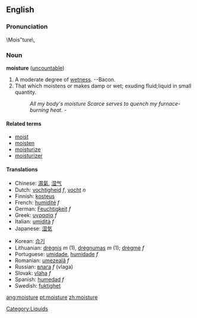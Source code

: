 ==English==

===Pronunciation===
\Mois"ture\, 

===Noun===
'''moisture''' ([[uncountable]])

# A moderate degree of [[wet]]ness. --Bacon.
# That which moistens or makes damp or wet; exuding fluid;liquid in small quantity.
#:''All my body's moisture Scarce serves to quench my furnace-burning heat.''  -{{Shak.}}

====Related terms====
*[[moist]]
*[[moisten]]
*[[moisturize]]
*[[moisturizer]]

====Translations====
{{top}}
*Chinese: [[濕氣]], [[湿气]]
*Dutch: [[vochtigheid]] ''f'', [[vocht]] ''n''
*Finnish: [[kosteus]]
*French: [[humidité]] ''f''
*German: [[Feuchtigkeit]] ''f''
*Greek: [[υγρασία]] ''f''
*Italian: [[umidità]] ''f''
*Japanese: [[湿気]]
{{mid}}
*Korean: [[습기]]
*Lithuanian: [[drėgnis]] ''m'' (1), [[drėgnumas]] ''m'' (1); [[drėgmė]] ''f''
*Portuguese: [[umidade]], [[humidade]] ''f''
*Romanian: [[umezeală]] ''f''
*Russian: [[влага]] ''f'' (vlaga)
*Slovak: [[vlaha]] ''f''
*Spanish: [[humedad]] ''f''
*Swedish: [[fuktighet]]
{{bottom}}

[[Category:Liquids]]

[[ang:moisture]]
[[pt:moisture]]
[[zh:moisture]]